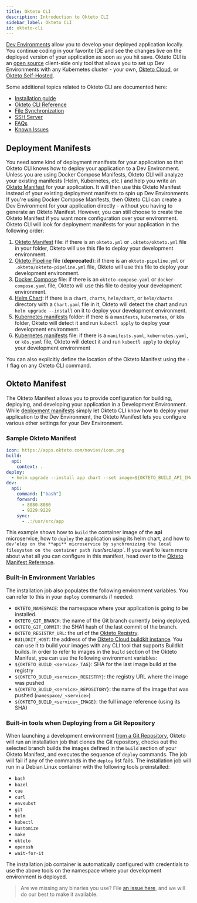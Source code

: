 ```yaml
---
title: Okteto CLI
description: Introduction to Okteto CLI
sidebar_label: Okteto CLI
id: okteto-cli
---
```


[Dev Environments](/docs/reference/development-environment) allow you to develop your deployed application locally. You continue coding in your favorite IDE and see the changes live on the deployed version of your application as soon as you hit save. Okteto CLI is an [open source](https://github.com/okteto/okteto) client-side only tool that allows you to set up Dev Environments with any Kubernetes cluster - your own, [Okteto Cloud](/docs/cloud), or [Okteto Self-Hosted](/docs/enterprise).


Some additional topics related to Okteto CLI are documented here:

- [Installation guide](/docs/reference/getting-started)
- [Okteto CLI Reference](/docs/reference/cli)
- [File Synchronization](/docs/reference/file-synchronization)
- [SSH Server](/docs/reference/ssh-server)
- [FAQs](/docs/reference/faqs)
- [Known Issues](/docs/reference/known-issues)


## Deployment Manifests

You need some kind of deployment manifests for your application so that Okteto CLI knows how to deploy your application to a Dev Environment. Unless you are using Docker Compose Manifests, Okteto CLI will analyze your existing manifests (Helm, Kubernetes, etc.) and help you write an [Okteto Manifest](#okteto-manifest) for your application. It will then use this Okteto Manifest instead of your existing deployment manifests to spin up Dev Environments. If you're using Docker Compose Manifests, then Okteto CLI can create a Dev Environment for your application directly - without you having to generate an Okteto Manifest. However, you can still choose to create the Okteto Manifest if you want more configuration over your environment. Okteto CLI will look for deployment manifests for your application in the following order:

1. [Okteto Manifest](/docs/reference/manifest/) file: if there is an `okteto.yml` or `.okteto/okteto.yml` file in your folder, Okteto will use this file to deploy your development environment.
1. [Okteto Pipeline](/docs/cloud/okteto-pipeline/) file (**deprecated**): if there is an `okteto-pipeline.yml` or `.okteto/okteto-pipeline.yml` file, Okteto will use this file to deploy your development environment.
1. [Docker Compose](/docs/reference/compose/) file: if there is an `okteto-compose.yaml` or `docker-compose.yaml` file, Okteto will use this file to deploy your development environment.
1. [Helm Chart](https://helm.sh/docs/topics/charts/): if there is a `chart`, `charts`, `helm/chart`, or `helm/charts` directory with a `Chart.yaml` file in it, Okteto will detect the chart and run `helm upgrade --install` on it to deploy your development environment.
1. [Kubernetes manifests](https://kubernetes.io/docs/concepts/cluster-administration/manage-deployment/) folder: if there is a `manifests`, `kubernetes`, or `k8s` folder, Okteto will detect it and run `kubectl apply` to deploy your development environment.
1. [Kubernetes manifests](https://kubernetes.io/docs/concepts/cluster-administration/manage-deployment/) file: if there is a `manifests.yaml`, `kubernetes.yaml`, or `k8s.yaml` file, Okteto will detect it and run `kubectl apply` to deploy your development environment

You can also explicitly define the location of the Okteto Manifest using the `-f` flag on any Okteto CLI command.


## Okteto Manifest

The Okteto Manifest allows you to provide configuration for building, deploying, and developing your application in a Development Environment. While [deployment manifests](#deployment-manifests) simply let Okteto CLI know how to deploy your application to the Dev Environment, the Okteto Manifest lets you configure various other settings for your Dev Environment. 

### Sample Okteto Manifest

```yaml
icon: https://apps.okteto.com/movies/icon.png
build:
  api:
    context: .
deploy:
  - helm upgrade --install app chart --set image=${OKTETO_BUILD_API_IMAGE}
dev:
  api:
    command: ["bash"]
    forward:
      - 8080:8080
      - 9229:9229
    sync:
      - .:/usr/src/app
```

This example shows how to `build` the container image of the **api** microservice, how to `deploy` the application using its helm chart,
and how to `dev'elop on the **api** microservice by synchronizing the local filesystem on the container path `/usr/src/app`. If you want to learn more about what all you can configure in this manifest, head over to the [Okteto Manifest Reference](/docs/reference/manifest).
### Built-in Environment Variables
The installation job also populates the following environment variables. You can refer to this in your `deploy` commands if needed:
- `OKTETO_NAMESPACE`: the namespace where your application is going to be installed.
- `OKTETO_GIT_BRANCH`: the name of the Git branch currently being deployed.
- `OKTETO_GIT_COMMIT`: the SHA1 hash of the last commit of the branch.
- `OKTETO_REGISTRY_URL`: the url of the [Okteto Registry](/docs/cloud/registry/).
- `BUILDKIT_HOST`: the address of the [Okteto Cloud buildkit instance](/docs/cloud/build/). You can use it to build your images with any CLI tool that supports Buildkit builds.
In order to refer to images in the `build` section of the Okteto Manifest, you can use the following environment variables:
- `${OKTETO_BUILD_<service>_TAG}`: SHA for the last image build at the registry
- `${OKTETO_BUILD_<service>_REGISTRY}`: the registry URL where the image was pushed
- `${OKTETO_BUILD_<service>_REPOSITORY}`: the name of the image that was pushed (`namespace/_<service>`)
- `${OKTETO_BUILD_<service>_IMAGE}`: the full image reference (using its SHA)
### Built-in tools when Deploying from a Git Repository
When launching a development environment [from a Git Repository](/docs/cloud/deploy-from-git/),
Okteto will run an installation job that clones the Git repository,
checks out the selected branch builds the images defined in the `build` section of your Okteto Manifest, and executes the sequence of `deploy` commands. The job will fail if any of the commands in the `deploy` list fails.
The installation job will run in a Debian Linux container with the following tools preinstalled:
- `bash`
- `bazel`
- `cue`
- `curl`
- `envsubst`
- `git`
- `helm`
- `kubectl`
- `kustomize`
- `make`
- `okteto`
- `openssh`
- `wait-for-it`

The installation job container is automatically configured with credentials to use the above tools on the namespace where your development environment is deployed.

> Are we missing any binaries you use? File [an issue here](https://github.com/okteto/cloud-feedback/issues/new), and we will do our best to make it available.
